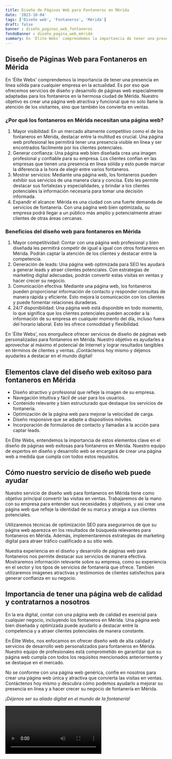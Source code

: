 ```yaml
---
title: Diseño de Páginas Web para Fontaneros en Mérida
date: '2023-10-04'
tags: ['Diseño web', 'Fontaneros', 'Mérida']
draft: false
banner : diseño_paginas_web_fontaneros
fondoBanner : diseño_pagina_web_mérida
summary: En 'Élite Webs' comprendemos la importancia de tener una presencia en línea sólida para cualquier empresa en la actualidad. Es por eso que ofrecemos servicios de diseño y desarrollo de páginas web especialmente adaptadas para los fontaneros en la hermosa ciudad de Mérida. Nuestro objetivo es crear una página web atractiva y funcional que no solo llame la atención de los visitantes, sino que también los convierta en ventas.
---
```


## Diseño de Páginas Web para Fontaneros en Mérida

En 'Élite Webs' comprendemos la importancia de tener una presencia en línea sólida para cualquier empresa en la actualidad. Es por eso que ofrecemos servicios de diseño y desarrollo de páginas web especialmente adaptadas para los fontaneros en la hermosa ciudad de Mérida. Nuestro objetivo es crear una página web atractiva y funcional que no solo llame la atención de los visitantes, sino que también los convierta en ventas.

### ¿Por qué los fontaneros en Mérida necesitan una página web?

1. Mayor visibilidad: En un mercado altamente competitivo como el de los fontaneros en Mérida, destacar entre la multitud es crucial. Una página web profesional les permitirá tener una presencia visible en línea y ser encontrados fácilmente por los clientes potenciales.
2. Generar confianza: Una página web bien diseñada crea una imagen profesional y confiable para su empresa. Los clientes confían en las empresas que tienen una presencia en línea sólida y esto puede marcar la diferencia a la hora de elegir entre varios fontaneros.
3. Mostrar servicios: Mediante una página web, los fontaneros pueden exhibir sus servicios de una manera clara y concisa. Esto les permite destacar sus fortalezas y especialidades, y brindar a los clientes potenciales la información necesaria para tomar una decisión informada.
4. Expandir el alcance: Mérida es una ciudad con una fuerte demanda de servicios de fontanería. Con una página web bien optimizada, su empresa podrá llegar a un público más amplio y potencialmente atraer clientes de otras áreas cercanas.

### Beneficios del diseño web para fontaneros en Mérida

1. Mayor competitividad: Contar con una página web profesional y bien diseñada les permitirá competir de igual a igual con otros fontaneros en Mérida. Podrán captar la atención de los clientes y destacar entre la competencia.
2. Generación de leads: Una página web optimizada para SEO les ayudará a generar leads y atraer clientes potenciales. Con estrategias de marketing digital adecuadas, podrán convertir estas visitas en ventas y hacer crecer su negocio.
3. Comunicación efectiva: Mediante una página web, los fontaneros pueden proporcionar información de contacto y responder consultas de manera rápida y eficiente. Esto mejora la comunicación con los clientes y puede fomentar relaciones duraderas.
4. 24/7 disponibilidad: Una página web está disponible en todo momento, lo que significa que los clientes potenciales pueden acceder a la información de su empresa en cualquier momento del día, incluso fuera del horario laboral. Esto les ofrece comodidad y flexibilidad.

En 'Élite Webs', nos enorgullece ofrecer servicios de diseño de páginas web personalizadas para fontaneros en Mérida. Nuestro objetivo es ayudarles a aprovechar al máximo el potencial de Internet y lograr resultados tangibles en términos de clientes y ventas. ¡Contáctenos hoy mismo y déjenos ayudarles a destacar en el mundo digital!

<GifSeo />

<Cta />

## Elementos clave del diseño web exitoso para fontaneros en Mérida

- Diseño atractivo y profesional que refleje la imagen de su empresa.
- Navegación intuitiva y fácil de usar para los usuarios.
- Contenido relevante y bien estructurado que destaque los servicios de fontanería.
- Optimización de la página web para mejorar la velocidad de carga.
- Diseño responsive que se adapte a dispositivos móviles.
- Incorporación de formularios de contacto y llamadas a la acción para captar leads.

En Élite Webs, entendemos la importancia de estos elementos clave en el diseño de páginas web exitosas para fontaneros en Mérida. Nuestro equipo de expertos en diseño y desarrollo web se encargará de crear una página web a medida que cumpla con todos estos requisitos.

## Cómo nuestro servicio de diseño web puede ayudar

Nuestro servicio de diseño web para fontaneros en Mérida tiene como objetivo principal convertir las visitas en ventas. Trabajaremos de la mano con su empresa para entender sus necesidades y objetivos, y así crear una página web que refleje la identidad de su marca y atraiga a sus clientes potenciales.

Utilizaremos técnicas de optimización SEO para asegurarnos de que su página web aparezca en los resultados de búsqueda relevantes para fontaneros en Mérida. Además, implementaremos estrategias de marketing digital para atraer tráfico cualificado a su sitio web.

Nuestra experiencia en el diseño y desarrollo de páginas web para fontaneros nos permite destacar sus servicios de manera efectiva. Mostraremos información relevante sobre su empresa, como su experiencia en el sector y los tipos de servicios de fontanería que ofrece. También utilizaremos imágenes atractivas y testimonios de clientes satisfechos para generar confianza en su negocio.

## Importancia de tener una página web de calidad y contratarnos a nosotros

En la era digital, contar con una página web de calidad es esencial para cualquier negocio, incluyendo los fontaneros en Mérida. Una página web bien diseñada y optimizada puede ayudarlo a destacar entre la competencia y a atraer clientes potenciales de manera constante.

En Élite Webs, nos enfocamos en ofrecer diseño web de alta calidad y servicios de desarrollo web personalizados para fontaneros en Mérida. Nuestro equipo de profesionales está comprometido en garantizar que su página web cumpla con todos los requisitos mencionados anteriormente y se destaque en el mercado.

No se conforme con una página web genérica, confíe en nosotros para crear una página web única y atractiva que convierta las visitas en ventas. Contáctenos hoy mismo y descubra cómo podemos ayudarlo a mejorar su presencia en línea y a hacer crecer su negocio de fontanería en Mérida.

*¡Déjenos ser su aliado digital en el mundo de la fontanería!*

<Video />

<CtaBot job='Fontaneros' city='Mérida'/>

<Gmaps query='Mérida+españa+maps' />